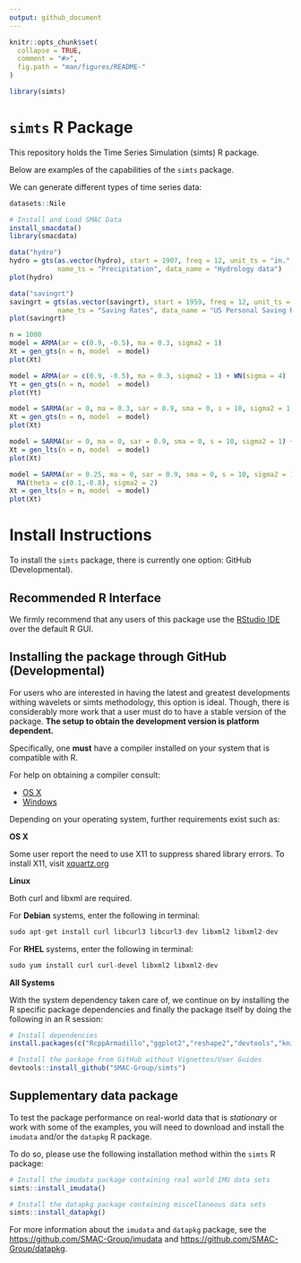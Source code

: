 ```yaml
---
output: github_document
---
```


<!-- README.md is generated from README.Rmd. Please edit that file -->

```r
knitr::opts_chunk$set(
  collapse = TRUE,
  comment = "#>",
  fig.path = "man/figures/README-"
)

library(simts)
```


# `simts` R Package

This repository holds the Time Series Simulation (simts) R package.  

Below are examples of the capabilities of the `simts` package.

We can generate different types of time series data:

```r
datasets::Nile

# Install and Load SMAC Data 
install_smacdata()
library(smacdata)

data("hydro")
hydro = gts(as.vector(hydro), start = 1907, freq = 12, unit_ts = "in.", 
            name_ts = "Precipitation", data_name = "Hydrology data")
plot(hydro)
```

```r
data("savingrt")
savingrt = gts(as.vector(savingrt), start = 1959, freq = 12, unit_ts = "%", 
            name_ts = "Saving Rates", data_name = "US Personal Saving Rates")
plot(savingrt)
```


```r
n = 1000
model = ARMA(ar = c(0.9, -0.5), ma = 0.3, sigma2 = 1)
Xt = gen_gts(n = n, model  = model)
plot(Xt)

model = ARMA(ar = c(0.9, -0.5), ma = 0.3, sigma2 = 1) + WN(sigma = 4)
Yt = gen_gts(n = n, model  = model)
plot(Yt)
```

```r
model = SARMA(ar = 0, ma = 0.3, sar = 0.9, sma = 0, s = 10, sigma2 = 1)
Xt = gen_gts(n = n, model  = model)
plot(Xt)
```
```r
model = SARMA(ar = 0, ma = 0, sar = 0.9, sma = 0, s = 10, sigma2 = 1) + WN(sigma2 = 2)
Xt = gen_lts(n = n, model  = model)
plot(Xt)
```

```r
model = SARMA(ar = 0.25, ma = 0, sar = 0.9, sma = 0, s = 10, sigma2 = 1) + WN(sigma2 = 2) +
  MA(theta = c(0.1,-0.8), sigma2 = 2)
Xt = gen_lts(n = n, model  = model)
plot(Xt)
```

# Install Instructions
To install the `simts` package, there is currently one option: GitHub (Developmental).

## Recommended R Interface

We firmly recommend that any users of this package use the [RStudio IDE](https://www.rstudio.com/products/rstudio/download/) over the default R GUI.

## Installing the package through GitHub (Developmental)

For users who are interested in having the latest and greatest developments withing wavelets or simts methodology, this option is ideal. Though, there is considerably more work that a user must do to have a stable version of the package. **The setup to obtain the development version is platform dependent.**

Specifically, one **must** have a compiler installed on your system that is compatible with R.

For help on obtaining a compiler consult:

* [OS X](http://thecoatlessprofessor.com/programming/r-compiler-tools-for-rcpp-on-os-x/)
* [Windows](https://cran.r-project.org/bin/windows/Rtools/)

Depending on your operating system, further requirements exist such as:

**OS X**

Some user report the need to use X11 to suppress shared library errors. To install X11, visit [xquartz.org](http://www.xquartz.org/)

**Linux**

Both curl and libxml are required.

For **Debian** systems, enter the following in terminal:

```r
sudo apt-get install curl libcurl3 libcurl3-dev libxml2 libxml2-dev
```

For **RHEL** systems, enter the following in terminal:

```r
sudo yum install curl curl-devel libxml2 libxml2-dev
```

**All Systems**

With the system dependency taken care of, we continue on by installing the R specific package dependencies and finally the package itself by doing the following in an R session: 

```r
# Install dependencies
install.packages(c("RcppArmadillo","ggplot2","reshape2","devtools","knitr","rmarkdown"))

# Install the package from GitHub without Vignettes/User Guides
devtools::install_github("SMAC-Group/simts")
```

## Supplementary data package

To test the package performance on real-world data that is *stationary* or work with some of the examples, you will need to download and install the `imudata` and/or the `datapkg` R package.

To do so, please use the following installation method within the `simts` R package:

```r
# Install the imudata package containing real world IMU data sets
simts::install_imudata()

# Install the datapkg package containing miscellaneous data sets
simts::install_datapkg()
```

For more information about the `imudata` and `datapkg` package, see the <https://github.com/SMAC-Group/imudata> and <https://github.com/SMAC-Group/datapkg>.


